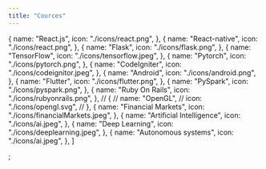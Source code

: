 ```yaml
---
title: "Cources"
---
```


  {
    name: "React.js",
    icon: "./icons/react.png",
  },
  {
    name: "React-native",
    icon: "./icons/react.png",
  },
  {
    name: "Flask",
    icon: "./icons/flask.png",
  },
  {
    name: "TensorFlow",
    icon: "./icons/tensorflow.jpeg",
  },
  {
    name: "Pytorch",
    icon: "./icons/pytorch.png",
  },
  {
    name: "CodeIgniter",
    icon: "./icons/codeignitor.jpeg",
  },
  {
    name: "Android",
    icon: "./icons/android.png",
  },
  {
    name: "Flutter",
    icon: "./icons/flutter.png",
  },
  {
    name: "PySpark",
    icon: "./icons/pyspark.png",
  },
  {
    name: "Ruby On Rails",
    icon: "./icons/rubyonrails.png",
  },
  // {
  //   name: "OpenGL",
  //   icon: "./icons/opengl.svg",
  // },
  {
    name: "Financial Markets",
    icon: "./icons/financialMarkets.jpeg",
  },
  {
    name: "Artificial Intelligence",
    icon: "./icons/ai.jpeg",
  },
  {
    name: "Deep Learning",
    icon: "./icons/deeplearning.jpeg",
  },
  {
    name: "Autonomous systems",
    icon: "./icons/ai.jpeg",
  },
]

;
